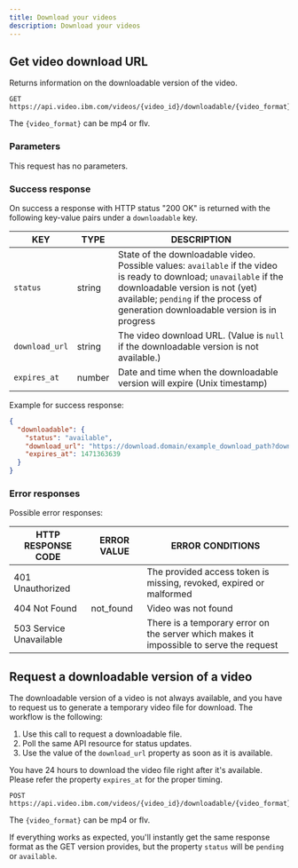 ```yaml
---
title: Download your videos
description: Download your videos
---
```


## Get video download URL

Returns information on the downloadable version of the video.

```
GET https://api.video.ibm.com/videos/{video_id}/downloadable/{video_format}.json
```

The `{video_format}` can be mp4 or flv.

### Parameters

This request has no parameters.

### Success response

On success a response with HTTP status "200 OK" is returned with the following key-value pairs under a `downloadable` key.

| KEY            | TYPE   | DESCRIPTION                                                                                                                                                                                                                                   |
| -------------- | ------ | --------------------------------------------------------------------------------------------------------------------------------------------------------------------------------------------------------------------------------------------- |
| `status`       | string | State of the downloadable video. Possible values: `available` if the video is ready to download; `unavailable` if the downloadable version is not (yet) available; `pending` if the process of generation downloadable version is in progress |
| `download_url` | string | The video download URL. (Value is `null` if the downloadable version is not available.)                                                                                                                                                       |
| `expires_at`   | number | Date and time when the downloadable version will expire (Unix timestamp)                                                                                                                                                                      |

Example for success response:

```json
{
  "downloadable": {
    "status": "available",
    "download_url": "https://download.domain/example_download_path?download_parameters",
    "expires_at": 1471363639
  }
}
```

### Error responses

Possible error responses:

| HTTP RESPONSE CODE      | ERROR VALUE | ERROR CONDITIONS                                                                        |
| ----------------------- | ----------- | --------------------------------------------------------------------------------------- |
| 401 Unauthorized        |             | The provided access token is missing, revoked, expired or malformed                     |
| 404 Not Found           | not_found   | Video was not found                                                                     |
| 503 Service Unavailable |             | There is a temporary error on the server which makes it impossible to serve the request |

## Request a downloadable version of a video

The downloadable version of a video is not always available, and you have to request us to generate a temporary video file for download. The workflow is the following:

1. Use this call to request a downloadable file.
2. Poll the same API resource for status updates.
3. Use the value of the `download_url` property as soon as it is available.

You have 24 hours to download the video file right after it's available. Please refer the property `expires_at` for the proper timing.

```
POST https://api.video.ibm.com/videos/{video_id}/downloadable/{video_format}.json
```

The `{video_format}` can be mp4 or flv.

If everything works as expected, you'll instantly get the same response format as the GET version provides, but the property `status` will be `pending` or `available`.
